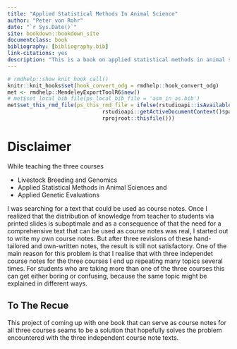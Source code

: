 ```yaml
--- 
title: "Applied Statistical Methods In Animal Science"
author: "Peter von Rohr"
date: "`r Sys.Date()`"
site: bookdown::bookdown_site
documentclass: book
bibliography: [bibliography.bib]
link-citations: yes
description: "This is a book on applied statistical methods in animal science and it uses the bookdown package to produce the book. The output format for this book is set to bookdown::gitbook."
---
```


```r
# rmdhelp::show_knit_hook_call()
knitr::knit_hooks$set(hook_convert_odg = rmdhelp::hook_convert_odg)
met <- rmdhelp::MendeleyExportToolR6$new()
# met$set_local_bib_file(ps_local_bib_file = 'asm_in_as.bib')
met$set_this_rmd_file(ps_this_rmd_file = ifelse(rstudioapi::isAvailable(),
                              rstudioapi::getActiveDocumentContext()$path,
                              rprojroot::thisfile()))
```



# Disclaimer {-}

While teaching the three courses

* Livestock Breeding and Genomics
* Applied Statistical Methods in Animal Sciences and 
* Applied Genetic Evaluations

I was searching for a text that could be used as course notes. Once I realized that the distribution of knowledge from teacher to students via printed slides is suboptimale and as a consequence of that the need for a comprehensive text that can be used as course notes was real, I started out to write my own course notes. But after three revisions of these hand-tailored and own-written notes, the result is still not satisfactory. One of the main reason for this problem is that I realise that with three independet course notes for the three courses I end up repeating many topics several times. For students who are taking more than one of the three courses this can get either boring or confusing, because the same topic might be explained in different ways. 


## To The Recue  {-}
This project of coming up with one book that can serve as course notes for all three courses seams to be a solution that hopefully solves the problem encountered with the three independent course note texts.
